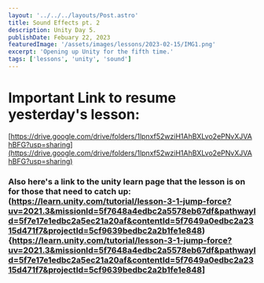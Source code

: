 ```yaml
---
layout: '../../../layouts/Post.astro'
title: Sound Effects pt. 2
description: Unity Day 5.
publishDate: Febuary 22, 2023
featuredImage: '/assets/images/lessons/2023-02-15/IMG1.png'
excerpt: 'Opening up Unity for the fifth time.'
tags: ['lessons', 'unity', 'sound']
---
```


# Important Link to resume yesterday's lesson:
[https://drive.google.com/drive/folders/1lpnxf52wziH1AhBXLvo2ePNvXJVAhBFG?usp=sharing](https://drive.google.com/drive/folders/1lpnxf52wziH1AhBXLvo2ePNvXJVAhBFG?usp=sharing)

### Also here's a link to the unity learn page that the lesson is on for those that need to catch up: (https://learn.unity.com/tutorial/lesson-3-1-jump-force?uv=2021.3&missionId=5f7648a4edbc2a5578eb67df&pathwayId=5f7e17e1edbc2a5ec21a20af&contentId=5f7649a0edbc2a2315d471f7&projectId=5cf9639bedbc2a2b1fe1e848){https://learn.unity.com/tutorial/lesson-3-1-jump-force?uv=2021.3&missionId=5f7648a4edbc2a5578eb67df&pathwayId=5f7e17e1edbc2a5ec21a20af&contentId=5f7649a0edbc2a2315d471f7&projectId=5cf9639bedbc2a2b1fe1e848]